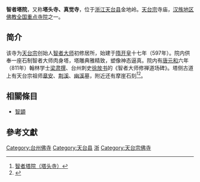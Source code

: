 {{Otheruses|真觉寺|subject=[[浙江|浙江]][[天台县|天台县]]的智者塔院|other=位于[[北京|北京]][[海淀区|海淀区]]的真觉寺}}
'''智者塔院'''，又称'''塔头寺、真觉寺'''，位于[[浙江|浙江]][[天台县|天台县]]金地岭。[[天台宗|天台宗]]寺庙，[[汉族地区佛教全国重点寺院|汉族地区佛教全国重点寺院]]之一。

== 简介 ==
该寺为[[天台宗|天台宗]]创始人[[智者大师|智者大师]]初修居所，始建于[[隋|隋]][[开皇|开皇]]十七年（597年）。院内供奉一座石制智者大师肉身塔，塔雕典雅精致，塑像神态逼真。院内有[[唐|唐]][[元和_(唐朝)|元和]]六年（811年）翰林学士[[梁肃撰|梁肃撰]]、台州刺史[[徐放书|徐放书]]的《智者大师修禅道场碑》。塔侧古道上有天台宗祖师[[章安灌頂|章安]]、[[荆溪|荆溪]]、[[幽溪|幽溪]]墓，附近还有摩崖石刻<ref>[http://www.5761.cn/taizhou/ParochialInfo/ViewTravel.aspx?Category=030200&ID=1320 智者塔院（塔头寺）]{{dead link|date=2018年3月 |bot=InternetArchiveBot |fix-attempted=yes }}</ref><ref>{{Cite web |url=http://news.fjnet.com/jjdt/jjdtnr/200905/t20090517_121009.htm |title=日本天台座主半田孝淳长老一行参访中国佛教协会 |accessdate=2009-11-20 |archive-date=2009-05-19 |archive-url=https://web.archive.org/web/20090519234315/http://news.fjnet.com/jjdt/jjdtnr/200905/t20090517_121009.htm |dead-url=no }}</ref>。

==相關條目==
*[[智顗|智顗]]

==參考文獻==
<div class="references-small">
<references />
</div>

{{China-buddhism-temple}}
{{佛教小作品}}
[[Category:台州佛寺|Category:台州佛寺]]
[[Category:天台县|Category:天台县]]
[[Category:汉族地区佛教全国重点寺院|浙]]
[[Category:天台宗佛寺|Category:天台宗佛寺]]